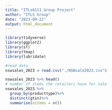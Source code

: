 ---
title: "ITLs6111 Group Project"
author: "ITLS Group"
date: "2023-09-22"
output: html_document
---

```{r}
library(tidyverse)
library(ggplot2)
library(sf)
library(tmap)
library(lubridate)
```

```{r}
#read data
nswsales_2023 = read.csv("./NSWsale2023.csv")

nswsales_2023 %>% head()
# number of items the retailers have for sale
nswsales_2023 %>%
  group_by(producttype)%>%
  distinct(gtin)%>%
  summarise(nitems = n())
```


